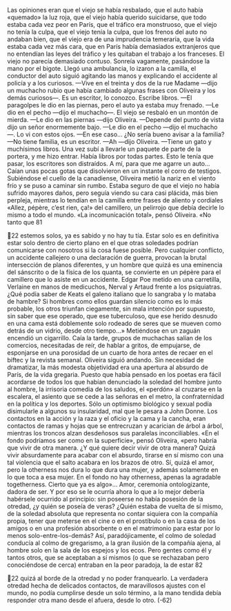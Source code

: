 Las opiniones eran que el viejo se había resbalado, que el auto había
«quemado» la luz roja, que el viejo había querido suicidarse, que todo estaba
cada vez peor en París, que el tráfico era monstruoso, que el viejo no tenía la
culpa, que el viejo tenía la culpa, que los frenos del auto no andaban bien, que el
viejo era de una imprudencia temeraria, que la vida estaba cada vez más cara,
que en París había demasiados extranjeros que no entendían las leyes del tráfico
y les quitaban el trabajo a los franceses.
El viejo no parecía demasiado contuso. Sonreía vagamente, pasándose la
mano por el bigote. Llegó una ambulancia, lo izaron a la camilla, el conductor del
auto siguió agitando las manos y explicando el accidente al policía y a los
curiosos.
—Vive en el treinta y dos de la rue Madame —dijo un muchacho rubio que
había cambiado algunas frases con Oliveira y los demás curiosos—. Es un
escritor, lo conozco. Escribe libros.
—El paragolpes le dio en las piernas, pero el auto ya estaba muy frenado.
—Le dio en el pecho —dijo el muchacho—. El viejo se resbaló en un montón
de mierda.
—Le dio en las piernas —dijo Oliveira.
—Depende del punto de vista dijo un señor enormemente bajo.
—Le dio en el pecho —dijo el muchacho—. Lo vi con estos ojos.
—En ese caso... ¿No sería bueno avisar a la familia?
—No tiene familia, es un escritor.
—Ah —dijo Oliveira.
—Tiene un gato y muchísimos libros. Una vez subí a llevarle un paquete de
parte de la portera, y me hizo entrar. Había libros por todas partes. Esto le tenía
que pasar, los escritores son distraídos. A mí, para que me agarre un auto...
Caían unas pocas gotas que disolvieron en un instante el corro de testigos.
Subiéndose el cuello de la canadiense, Oliveira metió la nariz en el viento frío y
se puso a caminar sin rumbo. Estaba seguro de que el viejo no había sufrido
mayores daños, pero seguía viendo su cara casi plácida, más bien perpleja,
mientras lo tendían en la camilla entre frases de aliento y cordiales «Allez,
pépère, c’est rien, ça!» del camillero, un pelirrojo que debía decirle lo mismo a
todo el mundo. «La incomunicación total», pensó Oliveira. «No tanto que
81

22
estemos solos, ya es sabido y no hay tu tía. Estar solo es en definitiva estar solo
dentro de cierto plano en el que otras soledades podrían comunicarse con
nosotros si la cosa fuese posible. Pero cualquier conflicto, un accidente callejero o
una declaración de guerra, provocan la brutal intersección de planos diferentes, y
un hombre que quizá es una eminencia del sánscrito o de la física de los quanta,
se convierte en un pépère para el camillero que lo asiste en un accidente. Edgar
Poe metido en una carretilla, Verlaine en manos de medicuchos, Nerval y Artaud
frente a los psiquiatras. ¿Qué podía saber de Keats el galeno italiano que lo
sangraba y lo mataba de hambre? Si hombres como ellos guardan silencio como
es lo más probable, los otros triunfan ciegamente, sin mala intención por
supuesto, sin saber que ese operado, que ese tuberculoso, que ese herido
desnudo en una cama está doblemente solo rodeado de seres que se mueven
como detrás de un vidrio, desde otro tiempo...»
Metiéndose en un zaguán encendió un cigarrillo. Caía la tarde, grupos de
muchachas salían de los comercios, necesitadas de reír, de hablar a gritos, de
empujarse, de esponjarse en una porosidad de un cuarto de hora antes de recaer
en el biftec y la revista semanal. Oliveira siguió andando. Sin necesidad de
dramatizar, la más modesta objetividad era una apertura al absurdo de París, de
la vida gregaria. Puesto que había pensado en los poetas era fácil acordarse de
todos los que habían denunciado la soledad del hombre junto al hombre, la
irrisoria comedia de los saludos, el «perdón» al cruzarse en la escalera, el asiento
que se cede a las señoras en el metro, la confraternidad en la política y los
deportes. Sólo un optimismo biológico y sexual podía disimularle a algunos su
insularidad, mal que le pesara a John Donne. Los contactos en la acción y la raza
y el oficio y la cama y la cancha, eran contactos de ramas y hojas que se
entrecruzan y acarician de árbol a árbol, mientras los troncos alzan desdeñosos
sus paralelas inconciliables. «En el fondo podríamos ser como en la superficie»,
pensó Oliveira, «pero habría que vivir de otra manera. ¿Y qué quiere decir vivir
de otra manera? Quizá vivir absurdamente para acabar con el absurdo, tirarse en
sí mismo con una tal violencia que el salto acabara en los brazos de otro. Sí, quizá
el amor, pero la otherness nos dura lo que dura una mujer, y además solamente
en lo que toca a esa mujer. En el fondo no hay otherness, apenas la agradable
togetherness. Cierto que ya es algo»... Amor, ceremonia ontologizante, dadora de
ser. Y por eso se le ocurría ahora lo que a lo mejor debería habérsele ocurrido al
principio: sin poseerse no había posesión de la otredad, ¿y quién se poseía de
veras? ¿Quién estaba de vuelta de sí mismo, de la soledad absoluta que
representa no contar siquiera con la compañía propia, tener que meterse en el
cine o en el prostíbulo o en la casa de los amigos o en una profesión absorbente o
en el matrimonio para estar por lo menos solo-entre-los-demás? Así,
paradójicamente, el colmo de soledad conducía al colmo de gregarismo, a la gran
ilusión de la compañía ajena, al hombre solo en la sala de los espejos y los ecos.
Pero gentes como él y tantos otros, que se aceptaban a sí mismos (o que se
rechazaban pero conociéndose de cerca) entraban en la peor paradoja, la de estar
82

22
quizá al borde de la otredad y no poder franquearlo. La verdadera otredad hecha
de delicados contactos, de maravillosos ajustes con el mundo, no podía
cumplirse desde un solo término, a la mano tendida debía responder otra mano
desde el afuera, desde lo otro.
(-62)
